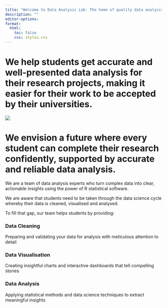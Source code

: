 ```yaml
---
title: "Welcome to Data Analysis Lab: The home of quality data analysis services"
description: ""
editor-options:
format: 
  html: 
    toc: false
    css: styles.css
---
```


::: hero-section
# We help students get accurate and well-presented data analysis for their research projects, making it easier for their work to be accepted by their universities. {.centered-subtitle}

![](images/presentation.png){.hero-image}

# We envision a future where every student can complete their research confidently, supported by accurate and reliable data analysis. {.centered-subtitle}
:::

::::::::: main-content
::: {.content-block .intro}
We are a team of data analysis experts who turn complex data into clear, actionable insights using the power of R statistical software.

:::

::: content-block
We are aware that students need to be taken through the data science cycle whereby their data is cleaned, visualised and analysed.

To fill that gap, our team helps students by providing:
:::

:::::: services-grid
::: service-card
### **Data Cleaning**

Preparing and validating your data for analysis with meticulous attention to detail
:::

::: service-card
### **Data Visualisation**

Creating insightful charts and interactive dashboards that tell compelling stories
:::

::: service-card
### **Data Analysis**

Applying statistical methods and data science techniques to extract meaningful insights
:::
::::::
:::::::::

